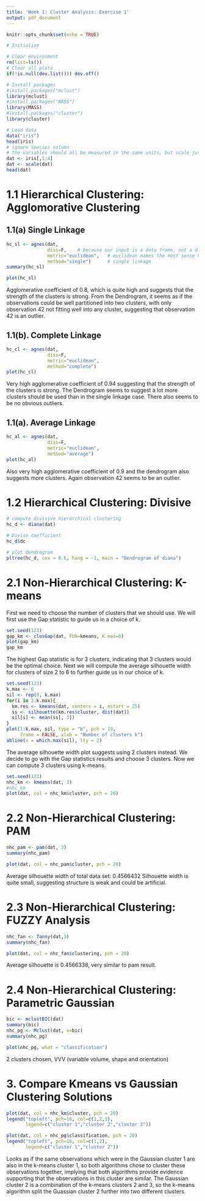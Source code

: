 ```yaml
---
title: 'Week 1: Cluster Analysis: Exercise 1'
output: pdf_document
---
```


```r
knitr::opts_chunk$set(echo = TRUE)
```



```r
# Initialise

# Clear environment
rm(list=ls())
# Clear all plots
if(!is.null(dev.list())) dev.off()

# Install packages
#install.packages("mclust")
library(mclust)
#install.packages("MASS")
library(MASS)
#install.packages("cluster")
library(cluster)

```

```r
# Load data
data("iris")
head(iris)
# ignore species column
# the variables should all be measured in the same units, but scale just in case
dat <- iris[,1:4]
dat <- scale(dat)
head(dat)

```

# 1.1 Hierarchical Clustering: Agglomorative Clustering

## 1.1(a) Single Linkage


```r

hc_sl <- agnes(dat, 
               diss=F,    # because our input is a data frame, not a dissimilarity matrix
               metric="euclidean",   # euclidean makes the most sense here
               method="single")      # single linkage
summary(hc_sl)
```

```r
plot(hc_sl)

```

Agglomerative coefficient of 0.8, which is quite high and suggests that the strength of the clusters is strong. From the Dendrogram, it seems as if the observations could be well partitioned into two clusters, with only observation 42 not fitting well into any cluster, suggesting that observation 42 is an outlier.


## 1.1(b). Complete Linkage

```r
hc_cl <- agnes(dat, 
               diss=F,    
               metric="euclidean",   
               method="complete")      
plot(hc_cl)
```

Very high agglomerative coefficient of 0.94 suggesting that the strength of the clusters is strong. The Dendrogram seems to suggest a lot more clusters should be used than in the single linkage case. There also seems to be no obvious outliers.


## 1.1(a). Average Linkage
```r

hc_al <- agnes(dat, 
               diss=F,    
               metric="euclidean",   
               method="average")      
plot(hc_al)
```

Also very high agglomerative coefficient of 0.9 and the dendrogram also suggests more clusters. Again observation 42 seems to be an outlier.


# 1.2 Hierarchical Clustering: Divisive

```r

# compute divisive hierarchical clustering
hc_d <- diana(dat)

# Divise coefficient
hc_d$dc

# plot dendrogram
pltree(hc_d, cex = 0.6, hang = -1, main = "Dendrogram of diana")
```




# 2.1 Non-Hierarchical Clustering: K-means

First we need to choose the number of clusters that we should use. We will first use the Gap statistic to guide us in a choice of k.

```r

set.seed(123)
gap_km <- clusGap(dat, FUN=kmeans, K.max=6)
plot(gap_km)
gap_km
```



The highest Gap statistic is for 3 clusters, indicating that 3 clusters would be the optimal choice. Next we will compute the average silhouette width for clusters of size 2 to 6 to further guide us in our choice of k.


```r

set.seed(123)
k.max <- 6
sil <- rep(0, k.max)
for(i in 2:k.max){
  km.res <- kmeans(dat, centers = i, nstart = 25)
  ss <- silhouette(km.res$cluster, dist(dat))
  sil[i] <- mean(ss[, 3])
}
plot(1:k.max, sil, type = "b", pch = 19,
     frame = FALSE, xlab = "Number of clusters k")
abline(v = which.max(sil), lty = 2)

```

The average silhouette width plot suggests using 2 clusters instead. We decide to go with the Gap statistics results and choose 3 clusters. Now we can compute 3 clusters using k-means. 


```r
set.seed(123)
nhc_km <- kmeans(dat, 3)
#nhc_km
plot(dat, col = nhc_km$cluster, pch = 20)
```


# 2.2 Non-Hierarchical Clustering: PAM

```r

nhc_pam <- pam(dat, 3)
summary(nhc_pam)
```

```r
plot(dat, col = nhc_pam$cluster, pch = 20)
```

Average silhouette width of total data set:  0.4566432
Silhouette width is quite small, suggesting structure is weak and could be artificial.


# 2.3 Non-Hierarchical Clustering: FUZZY Analysis

```r

nhc_fan <- fanny(dat,3)
summary(nhc_fan)

```

```r

plot(dat, col = nhc_fan$clustering, pch = 20)

```

Average silhouette is  0.4566338, very similar to pam result.


# 2.4 Non-Hierarchical Clustering: Parametric Gaussian

```r

bic <- mclustBIC(dat)
summary(bic)
nhc_pg <- Mclust(dat, x=bic) 
summary(nhc_pg)

plot(nhc_pg, what = "classification")

```

2 clusters chosen, VVV (variable volume, shape and orientation)


# 3. Compare Kmeans vs Gaussian Clustering Solutions

```r

plot(dat, col = nhc_km$cluster, pch = 20)
legend("topleft", pch=16, col=c(1,2,3),
       legend=c("cluster 1","cluster 2","cluster 3"))

plot(dat, col = nhc_pg$classification, pch = 20)
legend("topleft", pch=16, col=c(1,2),
       legend=c("cluster 1","cluster 2"))

```

Looks as if the same observations which were in the Gaussian cluster 1 are also in the k-means cluster 1, so both algorithms chose to cluster these observations together, implying that both algorithms provide evidence supporting that the observations in this cluster are similar. The Gaussian cluster 2 is a combination of the k-means clusters 2 and 3, so the k-means algorithm split the Guassian cluster 2 further into two different clusters.


